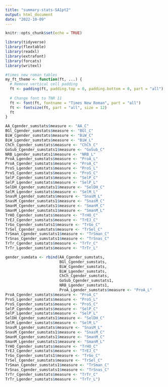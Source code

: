 ```yaml
---
title: "summary-stats-SA1pt2"
output: html_document
date: "2022-10-09"
---
```


```r
knitr::opts_chunk$set(echo = TRUE)
```

```r
library(tidyverse)
library(flextable)
library(readxl)
library(extrafont)
library(forcats)
library(writexl)
```

```r
#times new roman tables
my_ft_theme <- function(ft, ...) {
  # Remove vertical cell padding
  ft <- padding(ft, padding.top = 0, padding.bottom = 0, part = "all")
  
  # Change font to TNR 11
  ft <- font(ft, fontname = "Times New Roman", part = "all")
  ft <- fontsize(ft, part = "all", size = 12)
  ft
}
```

```r
AA_Cgender_sumstats$measure <- "AA_C"
BGl_Cgender_sumstats$measure <- "BGl_C"
BiW_Cgender_sumstats$measure <- "BiW_C"
BiW_Lgender_sumstats$measure <- "BiW_L"
ChCh_Cgender_sumstats$measure <- "ChCh_C"
GoSub_Cgender_sumstats1$measure <- "GoSub_C"
NRB_Lgender_sumstats1$measure <- "NRB_L"
ProA_Lgender_sumstats$measure <- "ProA_L"
ProA_Cgender_sumstats$measure <- "ProA_C"
ProS_Lgender_sumstats$measure <- "ProS_L"
ProS_Cgender_sumstats$measure <- "ProS_C"
SelP_Cgender_sumstats$measure <- "SelP_C"
SelP_Lgender_sumstats$measure <- "SelP_L"
SelDH_Cgender_sumstats1$measure <- "SelDH_C"
SelM_Lgender_sumstats$measure <- "SelM_L"
SnasM_Lgender_sumstats$measure <- "SnasM_L"
SnasM_Cgender_sumstats1$measure <- "SnasM_C"
SmanM_Cgender_sumstats1$measure <- "SmanM_C"
SmanM_Lgender_sumstats1$measure <- "SmanM_L"
TrHO_Cgender_sumstats$measure <- "TrHO_C"
TrEJ_Cgender_sumstats$measure <- "TrEJ_C"
TrGo_Cgender_sumstats1$measure <- "TrGo_C"
TrSel_Cgender_sumstats$measure <- "TrSel_C"
TrSman_Cgender_sumstats1$measure <- "TrSman_C"
TrSnas_Cgender_sumstats1$measure <- "TrSnas_C"
TrTr_Cgender_sumstats$measure <- "TrTr_C"
TrTr_Lgender_sumstats$measure <- "TrTr_L"
```


```r
gender_sumdata <- rbind(AA_Cgender_sumstats,
                        BGl_Cgender_sumstats,
                        BiW_Cgender_sumstats,
                        BiW_Lgender_sumstats,
                        ChCh_Cgender_sumstats,
                        GoSub_Cgender_sumstats1,
                        NRB_Lgender_sumstats1,
                        ProA_Lgender_sumstats$measure <- "ProA_L"
ProA_Cgender_sumstats$measure <- "ProA_C"
ProS_Lgender_sumstats$measure <- "ProS_L"
ProS_Cgender_sumstats$measure <- "ProS_C"
SelP_Cgender_sumstats$measure <- "SelP_C"
SelP_Lgender_sumstats$measure <- "SelP_L"
SelDH_Cgender_sumstats1$measure <- "SelDH_C"
SelM_Lgender_sumstats$measure <- "SelM_L"
SnasM_Lgender_sumstats$measure <- "SnasM_L"
SnasM_Cgender_sumstats1$measure <- "SnasM_C"
SmanM_Cgender_sumstats1$measure <- "SmanM_C"
SmanM_Lgender_sumstats1$measure <- "SmanM_L"
TrHO_Cgender_sumstats$measure <- "TrHO_C"
TrEJ_Cgender_sumstats$measure <- "TrEJ_C"
TrGo_Cgender_sumstats1$measure <- "TrGo_C"
TrSel_Cgender_sumstats$measure <- "TrSel_C"
TrSman_Cgender_sumstats1$measure <- "TrSman_C"
TrSnas_Cgender_sumstats1$measure <- "TrSnas_C"
TrTr_Cgender_sumstats$measure <- "TrTr_C"
TrTr_Lgender_sumstats$measure <- "TrTr_L")
```


